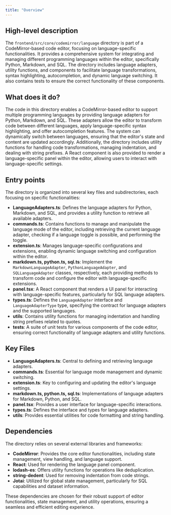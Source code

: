 ```yaml
---
title: "Overview"
---
```


## High-level description

The `frontend/src/core/codemirror/language` directory is part of a CodeMirror-based code editor, focusing on language-specific functionalities. It provides a comprehensive system for integrating and managing different programming languages within the editor, specifically Python, Markdown, and SQL. The directory includes language adapters, utility functions, and components to facilitate language transformations, syntax highlighting, autocompletion, and dynamic language switching. It also contains tests to ensure the correct functionality of these components.

## What does it do?

The code in this directory enables a CodeMirror-based editor to support multiple programming languages by providing language adapters for Python, Markdown, and SQL. These adapters allow the editor to transform code between different languages, apply language-specific syntax highlighting, and offer autocompletion features. The system can dynamically switch between languages, ensuring that the editor's state and content are updated accordingly. Additionally, the directory includes utility functions for handling code transformations, managing indentation, and dealing with string prefixes. A React component is also provided to render a language-specific panel within the editor, allowing users to interact with language-specific settings.

## Entry points

The directory is organized into several key files and subdirectories, each focusing on specific functionalities:

- **LanguageAdapters.ts**: Defines the language adapters for Python, Markdown, and SQL, and provides a utility function to retrieve all available adapters.
- **commands.ts**: Contains functions to manage and manipulate the language mode of the editor, including retrieving the current language adapter, checking if a language toggle is possible, and performing the toggle.
- **extension.ts**: Manages language-specific configurations and extensions, enabling dynamic language switching and configuration within the editor.
- **markdown.ts, python.ts, sql.ts**: Implement the `MarkdownLanguageAdapter`, `PythonLanguageAdapter`, and `SQLLanguageAdapter` classes, respectively, each providing methods to transform code and configure the editor with language-specific extensions.
- **panel.tsx**: A React component that renders a UI panel for interacting with language-specific features, particularly for SQL language adapters.
- **types.ts**: Defines the `LanguageAdapter` interface and `LanguageAdapterType` type, specifying the contract for language adapters and the supported languages.
- **utils**: Contains utility functions for managing indentation and handling string prefixes related to quotes.
- **__tests__**: A suite of unit tests for various components of the code editor, ensuring correct functionality of language adapters and utility functions.

## Key Files

- **LanguageAdapters.ts**: Central to defining and retrieving language adapters.
- **commands.ts**: Essential for language mode management and dynamic switching.
- **extension.ts**: Key to configuring and updating the editor's language settings.
- **markdown.ts, python.ts, sql.ts**: Implementations of language adapters for Markdown, Python, and SQL.
- **panel.tsx**: Provides a user interface for language-specific interactions.
- **types.ts**: Defines the interface and types for language adapters.
- **utils**: Provides essential utilities for code formatting and string handling.

## Dependencies

The directory relies on several external libraries and frameworks:

- **CodeMirror**: Provides the core editor functionalities, including state management, view handling, and language support.
- **React**: Used for rendering the language panel component.
- **lodash-es**: Offers utility functions for operations like deduplication.
- **string-dedent**: Used for removing indentation from code strings.
- **Jotai**: Utilized for global state management, particularly for SQL capabilities and dataset information.

These dependencies are chosen for their robust support of editor functionalities, state management, and utility operations, ensuring a seamless and efficient editing experience.